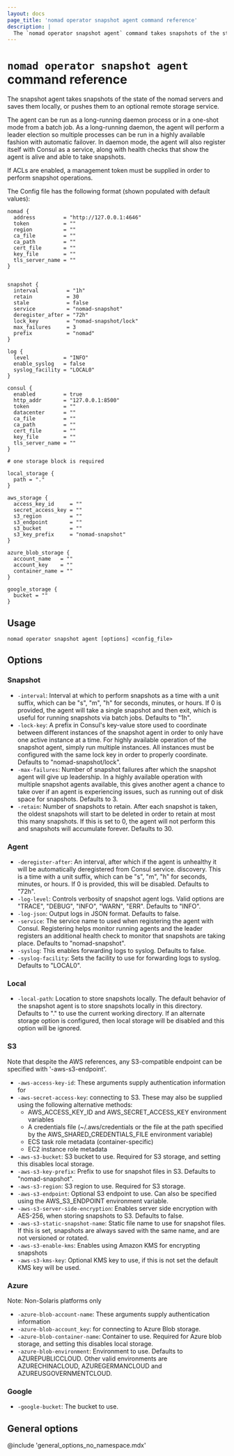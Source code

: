 ```yaml
---
layout: docs
page_title: 'nomad operator snapshot agent command reference'
description: |
  The `nomad operator snapshot agent` command takes snapshots of the state of the Nomad servers and saves them locally or pushes them to an optional remote storage service.
---
```


# `nomad operator snapshot agent` command reference

The snapshot agent takes snapshots of the state of the nomad servers and
saves them locally, or pushes them to an optional remote storage service.

<EnterpriseAlert />

The agent can be run as a long-running daemon process or in a one-shot mode
from a batch job. As a long-running daemon, the agent will perform a leader
election so multiple processes can be run in a highly available fashion with
automatic failover. In daemon mode, the agent will also register itself with
Consul as a service, along with health checks that show the agent is alive
and able to take snapshots.

If ACLs are enabled, a management token must be supplied in order to perform
snapshot operations.

The Config file has the following format (shown populated with default values):

```hcl
nomad {
  address         = "http://127.0.0.1:4646"
  token           = ""
  region          = ""
  ca_file         = ""
  ca_path         = ""
  cert_file       = ""
  key_file        = ""
  tls_server_name = ""
}


snapshot {
  interval         = "1h"
  retain           = 30
  stale            = false
  service          = "nomad-snapshot"
  deregister_after = "72h"
  lock_key         = "nomad-snapshot/lock"
  max_failures     = 3
  prefix           = "nomad"
}

log {
  level           = "INFO"
  enable_syslog   = false
  syslog_facility = "LOCAL0"
}

consul {
  enabled         = true
  http_addr       = "127.0.0.1:8500"
  token           = ""
  datacenter      = ""
  ca_file         = ""
  ca_path         = ""
  cert_file       = ""
  key_file        = ""
  tls_server_name = ""
}

# one storage block is required

local_storage {
  path = "."
}

aws_storage {
  access_key_id     = ""
  secret_access_key = ""
  s3_region         = ""
  s3_endpoint       = ""
  s3_bucket         = ""
  s3_key_prefix     = "nomad-snapshot"
}

azure_blob_storage {
  account_name   = ""
  account_key    = ""
  container_name = ""
}

google_storage {
  bucket = ""
}
```

## Usage

```plaintext
nomad operator snapshot agent [options] <config_file>
```

## Options

### Snapshot

- `-interval`: Interval at which to perform snapshots as a time with a unit suffix, which can be "s", "m", "h" for seconds, minutes, or hours. If 0 is provided, the agent will take a single snapshot and then exit, which is useful for running snapshots via batch jobs. Defaults to "1h".
- `-lock-key`: A prefix in Consul's key-value store used to coordinate between different instances of the snapshot agent in order to only have one active instance at a time. For highly available operation of the snapshot agent, simply run multiple instances. All instances must be configured with the same lock key in order to properly coordinate. Defaults to "nomad-snapshot/lock".
- `-max-failures`: Number of snapshot failures after which the snapshot agent will give up leadership. In a highly available operation with multiple snapshot agents available, this gives another agent a chance to take over if an agent is experiencing issues, such as running out of disk space for snapshots. Defaults to 3.
- `-retain`: Number of snapshots to retain. After each snapshot is taken, the oldest snapshots will start to be deleted in order to retain at most this many snapshots. If this is set to 0, the agent will not perform this and snapshots will accumulate forever. Defaults to 30.

### Agent

- `-deregister-after`: An interval, after which if the agent is unhealthy it will be automatically deregistered from Consul service. discovery. This is a time with a unit suffix, which can be "s", "m", "h" for seconds, minutes, or hours. If 0 is provided, this will be disabled. Defaults to "72h".
- `-log-level`: Controls verbosity of snapshot agent logs. Valid options are "TRACE", "DEBUG", "INFO", "WARN", "ERR". Defaults to "INFO".
- `-log-json`: Output logs in JSON format. Defaults to false.
- `-service`: The service name to used when registering the agent with Consul. Registering helps monitor running agents and the leader registers an additional health check to monitor that snapshots are taking place. Defaults to "nomad-snapshot".
- `-syslog`: This enables forwarding logs to syslog. Defaults to false.
- `-syslog-facility`: Sets the facility to use for forwarding logs to syslog. Defaults to "LOCAL0".

### Local

- `-local-path`: Location to store snapshots locally. The default behavior of the snapshot agent is to store snapshots locally in this directory. Defaults to "." to use the current working directory. If an alternate storage option is configured, then local storage will be disabled and this option will be ignored.

### S3

Note that despite the AWS references, any S3-compatible endpoint can be specified with '-aws-s3-endpoint'.

- `-aws-access-key-id`: These arguments supply authentication information for
- `-aws-secret-access-key`: connecting to S3. These may also be supplied using the following alternative methods:
  - AWS_ACCESS_KEY_ID and AWS_SECRET_ACCESS_KEY environment variables
  - A credentials file (~/.aws/credentials or the file at the path specified by the AWS_SHARED_CREDENTIALS_FILE environment variable)
  - ECS task role metadata (container-specific)
  - EC2 instance role metadata
- `-aws-s3-bucket`: S3 bucket to use. Required for S3 storage, and setting this disables local storage.
- `-aws-s3-key-prefix`: Prefix to use for snapshot files in S3. Defaults to "nomad-snapshot".
- `-aws-s3-region`: S3 region to use. Required for S3 storage.
- `-aws-s3-endpoint`: Optional S3 endpoint to use. Can also be specified using the AWS_S3_ENDPOINT environment variable.
- `-aws-s3-server-side-encryption`: Enables server side encryption with AES-256, when storing snapshots to S3. Defaults to false.
- `-aws-s3-static-snapshot-name`: Static file name to use for snapshot files. If this is set, snapshots are always saved with the same name, and are not versioned or rotated.
- `-aws-s3-enable-kms`: Enables using Amazon KMS for encrypting snapshots
- `-aws-s3-kms-key`: Optional KMS key to use, if this is not set the default KMS key will be used.

### Azure

Note: Non-Solaris platforms only

- `-azure-blob-account-name`: These arguments supply authentication information
- `-azure-blob-account_key`: for connecting to Azure Blob storage.
- `-azure-blob-container-name`: Container to use. Required for Azure blob storage, and setting this disables local storage.
- `-azure-blob-environment`: Environment to use. Defaults to AZUREPUBLICCLOUD. Other valid environments are AZURECHINACLOUD, AZUREGERMANCLOUD and AZUREUSGOVERNMENTCLOUD.

### Google

- `-google-bucket`: The bucket to use.

## General options

@include 'general_options_no_namespace.mdx'
